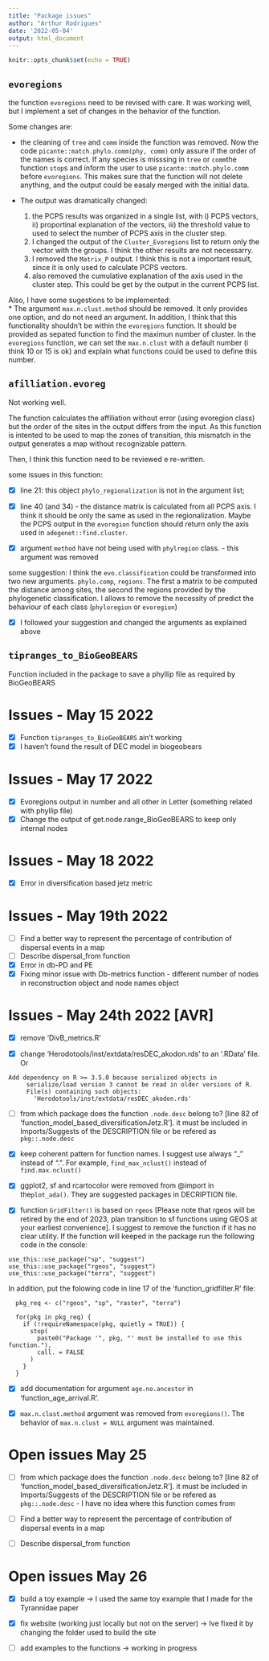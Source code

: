 ```yaml
---
title: "Package issues"
author: "Arthur Rodrigues"
date: '2022-05-04'
output: html_document
---
```


```r
knitr::opts_chunk$set(echo = TRUE)
```

## `evoregions`

the function `evoregions` need to be revised with care. It was working well, but I implement a set of changes in the behavior of the function.

Some changes are:

-   the cleaning of `tree` and `comm` inside the function was removed. Now the code `picante::match.phylo.comm(phy, comm)` only assure if the order of the names is correct. If any species is misssing in `tree` or `comm`the function `stop`s and inform the user to use `picante::match.phylo.comm` before `evoregions`. This makes sure that the function will not delete anything, and the output could be easaly merged with the initial data.

-   The output was dramatically changed:

    1)  the PCPS results was organized in a single list, with i) PCPS vectors, ii) proportinal explanation of the vectors, iii) the threshold value to used to select the number of PCPS axis in the cluster step.
    2)  I changed the output of the `Cluster_Evoregions` list to return only the vector with the groups. I think the other results are not necessarry.
    3)  I removed the `Matrix_P` output. I think this is not a important result, since it is only used to calculate PCPS vectors.
    4)  also removed the cumulative explanation of the axis used in the cluster step. This could be get by the output in the current PCPS list.

Also, I have some sugestions to be implemented:\
\* The argument `max.n.clust.method` should be removed. It only provides one option, and do not need an argument. In addition, I think that this functionality shouldn't be within the `evoregions` function. It should be provided as sepated function to find the maximun number of cluster. In the `evoregions` function, we can set the `max.n.clust` with a default number (i think 10 or 15 is ok) and explain what functions could be used to define this number.

## `afilliation.evoreg`

Not working well.

The function calculates the affiliation without error (using evoregion class) but the order of the sites in the output differs from the input. As this function is intented to be used to map the zones of transition, this mismatch in the output generates a map without recognizable pattern.

Then, I think this function need to be reviewed e re-written.

some issues in this function:  

- [x] line 21: this object `phylo_regionalization` is not in the argument list;

- [x] line 40 (and 34) - the distance matrix is calculated from all PCPS axis. I think it should be only the same as used in the regionalization. Maybe the PCPS output in the `evoregion` function should return only the axis used in `adegenet::find.cluster`. 

- [x] argument `method` have not being used with `phylregion` class. - this argument was removed

some suggestion:
I think the `evo.classification` could be transformed into two new arguments. `phylo.comp`, `regions`. The first a matrix to be computed the distance among sites, the second the regions provided by the phylogenetic classification. 
I allows to remove the necessity of predict the behaviour of each class (`phyloregion` or `evoregion`)

- [x] I followed your suggestion and changed the arguments as explained above

## `tipranges_to_BioGeoBEARS`

Function included in the package to save a phyllip file as required by BioGeoBEARS

# Issues - May 15 2022

- [x] Function `tipranges_to_BioGeoBEARS` ain't working
- [x] I haven't found the result of DEC model in biogeobears

# Issues - May 17 2022

- [x] Evoregions output in number and all other in Letter (something related with phyllip file)
- [x] Change the output of get.node.range_BioGeoBEARS to keep only internal nodes

# Issues - May 18 2022

- [x] Error in diversification based jetz metric

# Issues - May 19th 2022

- [ ] Find a better way to represent the percentage of contribution of dispersal events in a map
- [ ] Describe dispersal_from function
- [x] Error in db-PD and PE
- [x] Fixing minor issue with Db-metrics function - different number of nodes in reconstruction object and node names object


# Issues - May 24th 2022 [AVR]

- [x] remove 'DivB_metrics.R'

- [x] change 'Herodotools/inst/extdata/resDEC_akodon.rds' to an '.RData' file. Or 
```
Add dependency on R >= 3.5.0 because serialized objects in
     serialize/load version 3 cannot be read in older versions of R.
     File(s) containing such objects:
       'Herodotools/inst/extdata/resDEC_akodon.rds'
```

- [ ] from which package does the function `.node.desc` belong to? [line 82 of 'function_model_based_diversificationJetz.R']. it must be included in Imports/Suggests of the DESCRIPTION file or be refered as `pkg::.node.desc`

- [x] keep coherent pattern for function names. I suggest use always "_" instead of ".". For example, `find_max_nclust()` instead of `find.max.nclust()`


- [x] ggplot2, sf and rcartocolor were removed from @import in the`plot_ada()`. They are suggested packages in DECRIPTION file. 

- [x] function `GridFilter()` is based on `rgeos` [Please note that rgeos will be retired by the end of 2023, plan transition to sf functions using GEOS at your earliest convenience]. I suggest to remove the function if it has no clear utility. If the function will keeped in the package run the following code in the console: 
```
use_this::use_package("sp", "suggest")
use_this::use_package("rgeos", "suggest")
use_this::use_package("terra", "suggest")

```

In addition, put the folowing code in line 17 of the 'function_gridfilter.R' file:

```
  pkg_req <- c("rgeos", "sp", "raster", "terra")
  
  for(pkg in pkg_req) {
    if (!requireNamespace(pkg, quietly = TRUE)) {
      stop(
        paste0("Package '", pkg, "' must be installed to use this function."),
        call. = FALSE
      )
    }
  }

```

- [x] add documentation for argument `age.no.ancestor` in 'function_age_arrival.R'.

- [x] `max.n.clust.method` argument was removed from `evoregions()`. The behavior of `max.n.clust = NULL` argument was maintained. 


# Open issues May 25

- [ ] from which package does the function `.node.desc` belong to? [line 82 of 'function_model_based_diversificationJetz.R']. it must be included in Imports/Suggests of the DESCRIPTION file or be refered as `pkg::.node.desc` - I have no idea where this function comes from 

- [ ] Find a better way to represent the percentage of contribution of dispersal events in a map

- [ ] Describe dispersal_from function

# Open issues May 26

- [x] build a toy example -> I used the same toy example that I made for the Tyrannidae paper

- [x] fix website (working just locally but not on the server) -> Ive fixed it by changing the folder used to build the site

- [ ] add examples to the functions -> working in progress 






